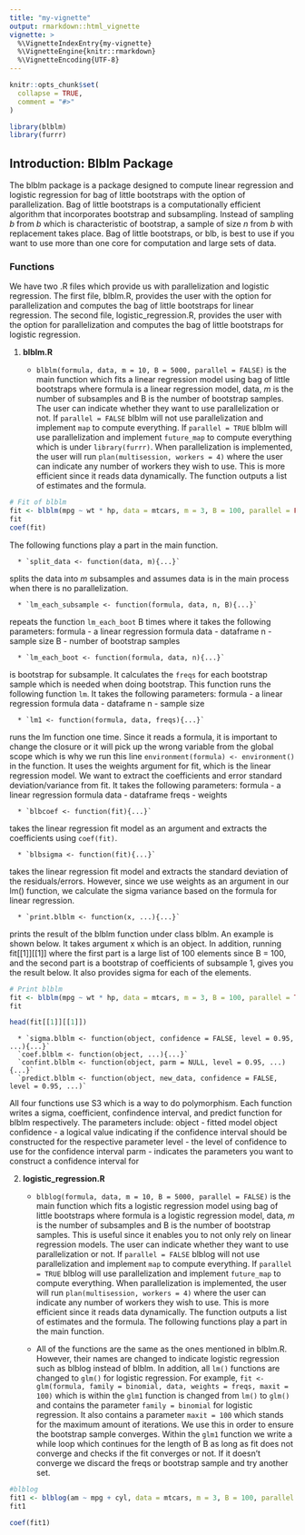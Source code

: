 ```yaml
---
title: "my-vignette"
output: rmarkdown::html_vignette
vignette: >
  %\VignetteIndexEntry{my-vignette}
  %\VignetteEngine{knitr::rmarkdown}
  %\VignetteEncoding{UTF-8}
---
```


```r
knitr::opts_chunk$set(
  collapse = TRUE,
  comment = "#>"
)
```

```r
library(blblm)
library(furrr)
```

## Introduction: Blblm Package
The blblm package is a package designed to compute linear regression and logistic regression for bag of little bootstraps with the option of parallelization. Bag of little bootstraps is a computationally efficient algorithm that incorporates bootstrap and subsampling. Instead of sampling $b$ from $b$ which is characteristic of bootstrap, a sample of size $n$ from $b$ with replacement takes place. Bag of little bootstraps, or blb, is best to use if you want to use more than one core for computation and large sets of data.

### Functions
We have two .R files which provide us with parallelization and logistic regression. The first file, blblm.R, provides the user with the option for parallelization and computes the bag of little bootstraps for linear regression. The second file, logistic_regression.R, provides the user with the option for parallelization and computes the bag of little bootstraps for logistic regression.

1. **blblm.R**

      * `blblm(formula, data, m = 10, B = 5000, parallel = FALSE)` 
is the main function which fits a linear regression model using bag of little bootstraps where formula is a linear regression model, data, $m$ is the number of subsamples and B is the number of bootstrap samples. The user can indicate whether they want to use parallelization or not. If `parallel = FALSE` blblm will not use parallelization and implement `map` to compute everything. If `parallel = TRUE` blblm will use parallelization and implement `future_map` to compute everything which is under `library(furrr)`. When parallelization is implemented, the user will run `plan(multisession, workers = 4)` where the user can indicate any number of workers they wish to use. This is more efficient since it reads data dynamically. The function outputs a list of estimates and the formula.

```r
# Fit of blblm
fit <- blblm(mpg ~ wt * hp, data = mtcars, m = 3, B = 100, parallel = FALSE)
fit
coef(fit)
```

The following functions play a part in the main function.
      
      * `split_data <- function(data, m){...}` 
splits the data into $m$ subsamples and assumes data is in the main process when there is no parallelization.
      
      * `lm_each_subsample <- function(formula, data, n, B){...}`
repeats the function `lm_each_boot` B times where it takes the following parameters: 
      formula - a linear regression formula 
      data - dataframe
      n - sample size
      B - number of bootstrap samples
      
      * `lm_each_boot <- function(formula, data, n){...}` 
is bootstrap for subsample. It calculates the `freqs` for each bootstrap sample which is needed when doing bootstrap. This function runs the following  function `lm`. It takes the following parameters:
      formula - a linear regression formula 
      data - dataframe
      n - sample size
      
      * `lm1 <- function(formula, data, freqs){...}`
runs the lm function one time. Since it reads a formula, it is important to change the closure or it will pick up the wrong variable from the global scope which is why we run this line `environment(formula) <- environment()` in the function. It uses the weights argument for fit, which is the linear regression model. We want to extract the coefficients and error standard deviation/variance from fit. It takes the following parameters:
      formula - a linear regression formula 
      data - dataframe
      freqs - weights
      
      * `blbcoef <- function(fit){...}` 
takes the linear regression fit model as an argument and extracts the coefficients using `coef(fit)`.
      
      * `blbsigma <- function(fit){...}` 
takes the linear regression fit model and extracts the standard deviation of the residuals/errors. However, since we use weights as an argument in our lm() function, we calculate the sigma variance based on the formula for linear regression.
      
      * `print.blblm <- function(x, ...){...}` 
prints the result of the blblm function under class blblm. An example is shown below. It takes argument x which is an object. In addition, running fit[[1]][[1]] where the first part is a large list of 100 elements since B = 100, and the second part is a bootstrap of coefficients of subsample 1, gives you the result below. It also provides sigma for each of the elements.
      
```r
# Print blblm
fit <- blblm(mpg ~ wt * hp, data = mtcars, m = 3, B = 100, parallel = TRUE)
fit

head(fit[[1]][[1]])
```

      * `sigma.blblm <- function(object, confidence = FALSE, level = 0.95, ...){...}`
      `coef.blblm <- function(object, ...){...}` 
      `confint.blblm <- function(object, parm = NULL, level = 0.95, ...) {...}`
      `predict.blblm <- function(object, new_data, confidence = FALSE, level = 0.95, ...)` 
All four functions use S3 which is a way to do polymorphism. Each function writes a sigma, coefficient, confindence interval, and predict function for blblm respectively. The parameters include:
      object - fitted model object
      confidence - a logical value indicating if the confidence interval should be constructed for the respective parameter
      level - the level of confidence to use for the confidence interval
      parm - indicates the parameters you want to construct a confidence interval for
      
      
2. **logistic_regression.R**

      * `blblog(formula, data, m = 10, B = 5000, parallel = FALSE)`
is the main function which fits a logistic regression model using bag of little bootstraps where formula is a logistic regression model, data, $m$ is the number of subsamples and B is the number of bootstrap samples. This is useful since it enables you to not only rely on linear regression models. The user can indicate whether they want to use parallelization or not. If `parallel = FALSE` blblog will not use parallelization and implement `map` to compute everything. If `parallel = TRUE` blblog will use parallelization and implement `future_map` to compute everything. When parallelization is implemented, the user will run `plan(multisession, workers = 4)` where the user can indicate any number of workers they wish to use. This is more efficient since it reads data dynamically. The function outputs a list of estimates and the formula. The following functions play a part in the main function.
      
      * All of the functions are the same as the ones mentioned in blblm.R. However, their names are changed to indicate logistic regression such as blblog instead of blblm. In addition, all `lm()` functions are changed to `glm()` for logistic regression. For example, `fit <- glm(formula, family = binomial, data, weights = freqs, maxit = 100)` which is within the `glm1` function is changed from `lm()` to `glm()` and contains the parameter `family = binomial` for logistic regression. It also contains a parameter `maxit = 100` which stands for the maximum amount of iterations. We use this in order to ensure the bootstrap sample converges. Within the `glm1` function we write a while loop which continues for the length of B as long as fit does not converge and checks if the fit converges or not. If it doesn't converge we discard the freqs or bootstrap sample and try another set.  
      
```r
#blblog
fit1 <- blblog(am ~ mpg + cyl, data = mtcars, m = 3, B = 100, parallel = TRUE)
fit1

coef(fit1)
```